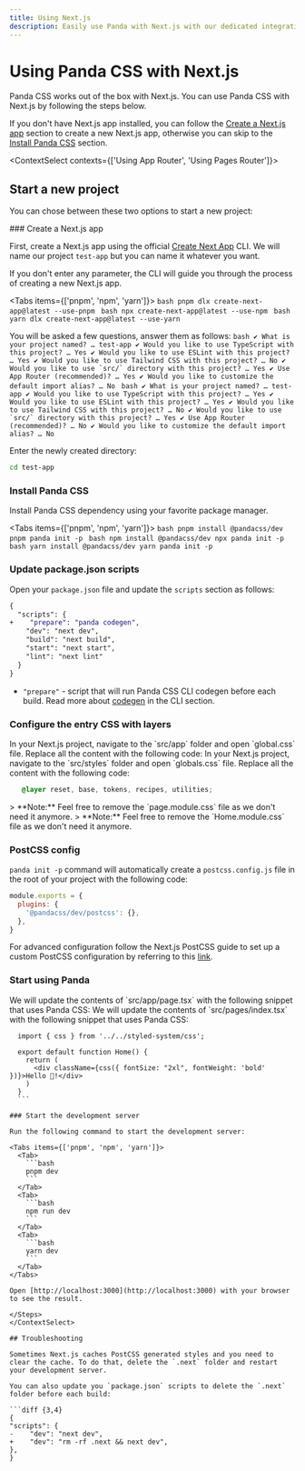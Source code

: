 ```yaml
---
title: Using Next.js
description: Easily use Panda with Next.js with our dedicated integration.
---
```


# Using Panda CSS with Next.js

Panda CSS works out of the box with Next.js. You can use Panda CSS with Next.js by following the steps below.

If you don't have Next.js app installed, you can follow the [Create a Next.js app](#create-a-nextjs-app) section to create a new Next.js app, otherwise you can skip to the [Install Panda CSS](#install-panda-css) section.


<ContextSelect contexts={['Using App Router', 'Using Pages Router']}>

  ## Start a new project

  You can chose between these two options to start a new project:

  <ContextSelectOptions mt="4" />

  <Steps>
  ### Create a Next.js app

  First, create a Next.js app using the official [Create Next App](https://nextjs.org/docs/api-reference/create-next-app) CLI.
  We will name our project `test-app` but you can name it whatever you want.

  If you don't enter any parameter, the CLI will guide you through the process of creating a new Next.js app.

  <Tabs items={['pnpm', 'npm', 'yarn']}>
    <Tab>
      ```bash
      pnpm dlx create-next-app@latest --use-pnpm
      ```
    </Tab>
    <Tab>
      ```bash
      npx create-next-app@latest --use-npm
      ```
    </Tab>
    <Tab>
      ```bash
      yarn dlx create-next-app@latest --use-yarn
      ```
    </Tab>
  </Tabs>

  You will be asked a few questions, answer them as follows:
  <ContextSelectPanel index={0}>
    ```bash
    ✔ What is your project named? … test-app
    ✔ Would you like to use TypeScript with this project? … Yes
    ✔ Would you like to use ESLint with this project? … Yes
    ✔ Would you like to use Tailwind CSS with this project? … No
    ✔ Would you like to use `src/` directory with this project? … Yes
    ✔ Use App Router (recommended)? … Yes
    ✔ Would you like to customize the default import alias? … No
    ```
  </ContextSelectPanel>
  <ContextSelectPanel index={1}>
    ```bash
    ✔ What is your project named? … test-app
    ✔ Would you like to use TypeScript with this project? … Yes
    ✔ Would you like to use ESLint with this project? … Yes
    ✔ Would you like to use Tailwind CSS with this project? … No
    ✔ Would you like to use `src/` directory with this project? … Yes
    ✔ Use App Router (recommended)? … No
    ✔ Would you like to customize the default import alias? … No
    ```
  </ContextSelectPanel>

  Enter the newly created directory:
  ```bash
  cd test-app
  ```

  ### Install Panda CSS

  Install Panda CSS dependency using your favorite package manager.

  <Tabs items={['pnpm', 'npm', 'yarn']}>
    <Tab>
      ```bash
      pnpm install @pandacss/dev
      pnpm panda init -p
      ```
    </Tab>
    <Tab>
      ```bash
      npm install @pandacss/dev
      npx panda init -p
      ```
    </Tab>
    <Tab>
      ```bash
      yarn install @pandacss/dev
      yarn panda init -p
      ```
    </Tab>
  </Tabs>

  ### Update package.json scripts

  Open your `package.json` file and update the `scripts` section as follows:

  ```diff {3}
  {
    "scripts": {
  +    "prepare": "panda codegen",
      "dev": "next dev",
      "build": "next build",
      "start": "next start",
      "lint": "next lint"
    }
  }
  ```
  - `"prepare"` - script that will run Panda CSS CLI codegen before each build. Read more about [codegen](/docs/references/cli#panda-codegen) in the CLI section.

  ### Configure the entry CSS with layers

  <ContextSelectPanel index={0}>
    In your Next.js project, navigate to the `src/app` folder and open `global.css` file. Replace all the content with the following code:
  </ContextSelectPanel>
  <ContextSelectPanel index={1}>
    In your Next.js project, navigate to the `src/styles` folder and open `globals.css` file. Replace all the content with the following code:
  </ContextSelectPanel>

  ```css
     @layer reset, base, tokens, recipes, utilities;
  ```

  <ContextSelectPanel index={0}>
    > **Note:** Feel free to remove the `page.module.css` file as we don't need it anymore.
  </ContextSelectPanel>
  <ContextSelectPanel index={1}>
    > **Note:** Feel free to remove the `Home.module.css` file as we don't need it anymore.
  </ContextSelectPanel>

  ### PostCSS config

  `panda init -p` command will automatically create a `postcss.config.js` file in the root of your project with the following code:

  ```js {3}
  module.exports = {
    plugins: {
      '@pandacss/dev/postcss': {},
    },
  }
  ```

  For advanced configuration follow the Next.js PostCSS guide to set up a custom PostCSS configuration by referring to this [link](https://nextjs.org/docs/pages/building-your-application/configuring/post-css#customizing-plugins).

  ### Start using Panda

  <ContextSelectPanel index={0}>
    We will update the contents of `src/app/page.tsx` with the following snippet that uses Panda CSS:
  </ContextSelectPanel>
  <ContextSelectPanel index={1}>
    We will update the contents of `src/pages/index.tsx` with the following snippet that uses Panda CSS:
  </ContextSelectPanel>

  ```tsx
    import { css } from '../../styled-system/css';

    export default function Home() {
      return (
        <div className={css({ fontSize: "2xl", fontWeight: 'bold' })}>Hello 🐼!</div>
      )
    }
    ```

  ### Start the development server

  Run the following command to start the development server:

  <Tabs items={['pnpm', 'npm', 'yarn']}>
    <Tab>
      ```bash
      pnpm dev
      ```
    </Tab>
    <Tab>
      ```bash
      npm run dev
      ```
    </Tab>
    <Tab>
      ```bash
      yarn dev
      ```
    </Tab>
  </Tabs>

  Open [http://localhost:3000](http://localhost:3000) with your browser to see the result.

  </Steps>
</ContextSelect>

## Troubleshooting

Sometimes Next.js caches PostCSS generated styles and you need to clear the cache. To do that, delete the `.next` folder and restart your development server.

You can also update you `package.json` scripts to delete the `.next` folder before each build:

```diff {3,4}
{
  "scripts": {
-    "dev": "next dev",
+    "dev": "rm -rf .next && next dev",
  },
}
```
